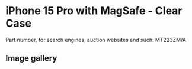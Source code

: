 # iPhone 15 Pro  with MagSafe - Clear Case

Part number, for search engines, auction websites and such: MT223ZM/A

## Image gallery

<div style={{ width: "768px" }}>
  <GalleryComponent
    images={[
      {
        original: "/everysource/MT223",
        thumbnail: "/everypreview/MT223",
      },
      {
        original: "/everysource/MT223_AV1",
        thumbnail: "/everypreview/MT223_AV1",
      },
      {
        original: "/everysource/MT223_AV2",
        thumbnail: "/everypreview/MT223_AV2",
      },
      {
        original: "/everysource/MT223_AV3",
        thumbnail: "/everypreview/MT223_AV3",
      },
      {
        original: "/everysource/MT223_AV4",
        thumbnail: "/everypreview/MT223_AV4",
      }
    ]}
  />
</div>